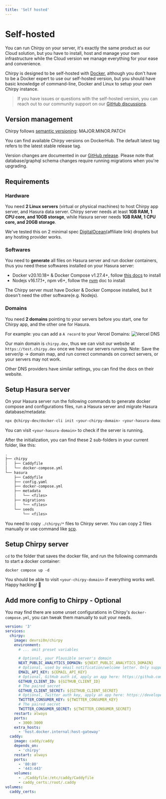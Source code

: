 ```yaml
---
title: 'Self hosted'
---
```


# Self-hosted

You can run Chirpy on your server, it's exactly the same product as our Cloud solution, but you have to install, host and manage your own infrastructure while the Cloud version we manage everything for your ease and convenience.

Chirpy is designed to be self-hosted with [Docker](https://www.docker.com/), although you don't have to be a Docker expert to use our self-hosted version, but you should have basic knowledge of command-line, Docker and Linux to setup your own Chirpy instance.

> If you have issues or questions with the self-hosted version, you can reach out to our community support on our [GitHub discussions](https://github.com/devrsi0n/chirpy/discussions).

## Version management

Chirpy follows [semantic versioning](https://semver.org/): MAJOR.MINOR.PATCH

You can find available Chirpy versions on DockerHub. The default latest tag refers to the latest stable release tag.

Version changes are documented in our [GitHub release](https://github.com/devrsi0n/chirpy/releases). Please note that database/graphql schema changes require running migrations when you're upgrading.

## Requirements

### Hardware

You need **2 Linux servers** (virtual or physical machines) to host Chirpy app server, and Hasura data server. Chirpy server needs at least **1GB RAM, 1 CPU core, and 10GB storage**, while Hasura server needs **1GB RAM, 1 CPU core, and 20GB storage**.

We've tested this on 2 minimal spec [DigitalOcean](https://m.do.co/c/92c5af253f6a)(affiliate link) droplets but any hosting provider works.

### Softwares

You need to **generate** all files on Hasura server and run docker containers, thus you need these softwares installed on your Hasura server:

- Docker v20.10.18+ & Docker Compose v1.27.4+, follow [this docs](https://docs.docker.com/desktop/install/linux-install/) to install
- Nodejs v16.17.1+, npm v6+, follow the [nvm](https://github.com/nvm-sh/nvm#install--update-script) doc to install

The Chirpy server must have Docker & Docker Compose installed, but it doesn't need the other software(e.g. Nodejs).

### Domains

You need **2 domains** pointing to your servers before you start, one for Chirpy app, and the other one for Hasura.

For example: you can add a `A record` to your Vercel Domains:
![Vercel DNS](/images/docs/self-hosted/vercel-dns.png)

Our main domain is `chirpy.dev`, thus we can visit our website at `https://test.chirpy.dev` once we have our servers running. Note: Save the server/ip -> domain map, and run correct commands on correct servers, or your servers may not work.

Other DNS providers have similar settings, you can find the docs on their website.

## Setup Hasura server

On your Hasura server run the following commands to generate docker compose and configurations files, run a Hasura server and migrate Hasura database/metadata:

```bash
npx @chirpy-dev/docker-cli init <your-chirpy-domain> <your-hasura-domain>
```

You can visit `<your-hasura-domain>` to check if the server is running.

After the initialization, you can find these 2 sub-folders in your current folder, like this:

```txt
.
├── chirpy
│   ├── Caddyfile
│   └── docker-compose.yml
└── hasura
    ├── Caddyfile
    ├── config.yaml
    ├── docker-compose.yml
    ├── metadata
    │   └── <files>
    ├── migrations
    │   └── <files>
    └── seeds
        └── <files>
```

You need to copy `./chirpy/*` files to Chirpy server. You can copy 2 files manually or use command like [scp](https://superuser.com/questions/345347/how-to-copy-a-file-between-two-linux-machines).

## Setup Chirpy server

`cd` to the folder that saves the docker file, and run the following commands to start a docker container:

```base
docker compose up -d
```

You should be able to visit `<your-chirpy-domain>` if everything works well. Happy hacking! 🎉

## Add more config to Chirpy - Optional

You may find there are some unset configurations in Chirpy's `docker-compose.yml`, you can tweak them manually to suit your needs.

```yaml
version: '3'
services:
  chirpy:
    image: devrsi0n/chirpy
    environment:
      # ... omit preset variables

      # Optional, your Plausible server's domain
      NEXT_PUBLIC_ANALYTICS_DOMAIN: ${NEXT_PUBLIC_ANALYTICS_DOMAIN}
      # Optional, used by email notification/welcome letter. Only support sendinblue.com currently. PRs welcome!
      EMAIL_API_KEY: ${EMAIL_API_KEY}
      # Optional, GitHub auth id, apply an app here: https://github.com/settings/apps/new
      GITHUB_CLIENT_ID: ${GITHUB_CLIENT_ID}
      # The paired secret
      GITHUB_CLIENT_SECRET: ${GITHUB_CLIENT_SECRET}
      # Optional, Twitter auth key, apply an app here: https://developer.twitter.com/en/portal/apps/new
      TWITTER_CONSUMER_KEY: ${TWITTER_CONSUMER_KEY}
      # The paired secret
      TWITTER_CONSUMER_SECRET: ${TWITTER_CONSUMER_SECRET}
    restart: always
    ports:
      - 3000:3000
    extra_hosts:
      - 'host.docker.internal:host-gateway'
  caddy:
    image: caddy/caddy
    depends_on:
      - 'chirpy'
    restart: always
    ports:
      - '80:80'
      - '443:443'
    volumes:
      - ./Caddyfile:/etc/caddy/Caddyfile
      - caddy_certs:/root/.caddy
volumes:
  caddy_certs:
```
